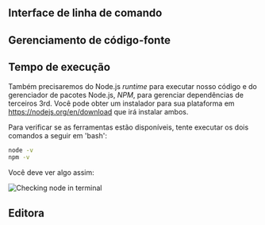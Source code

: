 
## Interface de linha de comando

<CliSetup />

## Gerenciamento de código-fonte

<GitSetup />

## Tempo de execução

Também precisaremos do Node.js _runtime_ para executar nosso código e do gerenciador de pacotes Node.js, _NPM_,
para gerenciar dependências de terceiros 3rd. Você pode obter um instalador para sua plataforma em https://nodejs.org/en/download
que irá instalar ambos.

Para verificar se as ferramentas estão disponíveis, tente executar os dois comandos a seguir em 'bash':

```bash
node -v
npm -v
```

Você deve ver algo assim:

![Checking node in terminal](node.webp)

## Editora

<VSCodeSetup />
